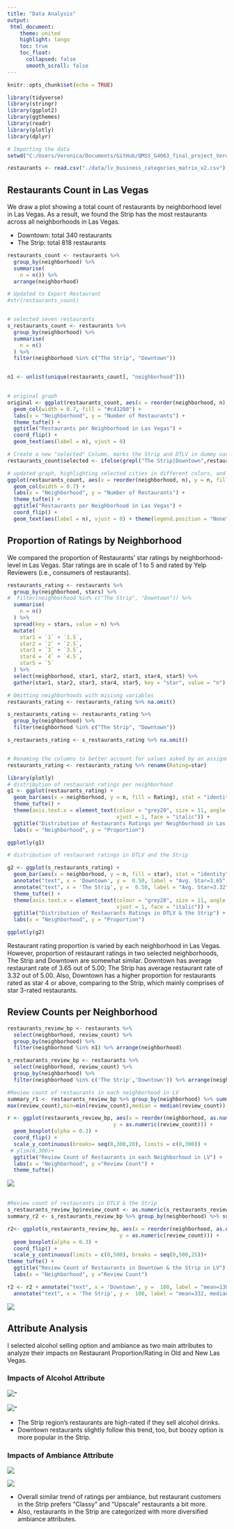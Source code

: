 ```yaml
---
title: "Data Analysis"
output:
 html_document:
    theme: united
    highlight: tango
    toc: true
    toc_float:
      collapsed: false
      smooth_scroll: false
---
```


```r
knitr::opts_chunk$set(echo = TRUE)
```


```r

library(tidyverse)
library(stringr)
library(ggplot2)
library(ggthemes)
library(readr)
library(plotly)
library(dplyr)

# Importing the data
setwd("C:/Users/Veronica/Documents/GitHub/QMSS_G4063_final_project_Veronica_Eileen/QMSS_G4063_final_project_Veronica_Eileen/QMSS_G4063_final_project_Veronica_Eileen")

restaurants <- read.csv("./data/lv_business_categories_matrix_v2.csv") 

```


## Restaurants Count in Las Vegas

We draw a plot showing a total count of restaurants by neighborhood level in Las Vegas. 
As a result, we found the Strip has the most restaurants across all neighborhoods in Las Vegas. 

- Downtown: total 340 restaurants 
- The Strip: total 818 restaurants 

```r
restaurants_count <- restaurants %>%
  group_by(neighborhood) %>% 
  summarise(
    n = n()) %>%
  arrange(neighborhood)

# Updated to Export Restaurant
#str(restaurants_count)


# selected seven restaurants 
s_restaurants_count <- restaurants %>%
  group_by(neighborhood) %>% 
  summarise(
    n = n()
  ) %>%
  filter(neighborhood %in% c("The Strip", "Downtown"))


n1 <- unlist(unique(restaurants_count[, "neighborhood"]))
 

# original graph 
original <- ggplot(restaurants_count, aes(x = reorder(neighborhood, n), y = n)) + 
  geom_col(width = 0.7, fill = "#c41200") + 
  labs(x = "Neighborhood", y = "Number of Restaurants") + 
  theme_tufte() + 
  ggtitle("Restaurants per Neighborhood in Las Vegas") + 
  coord_flip() + 
  geom_text(aes(label = n), vjust = 0)

# Create a new "selected" Column, marks the Strip and DTLV in dummy variables (selected =1, not selected =0)
restaurants_count$selected <- ifelse(grepl("The Strip|Downtown",restaurants_count$neighborhood),1, 0)

# updated graph, highlighting selected cities in different colors, and show counts of restaurants per all cities
ggplot(restaurants_count, aes(x = reorder(neighborhood, n), y = n, fill = as.factor(selected))) + 
  geom_col(width = 0.7) + 
  labs(x = "Neighborhood", y = "Number of Restaurants") + 
  theme_tufte() + 
  ggtitle("Restaurants per Neighborhood in Las Vegas") + 
  coord_flip() + 
  geom_text(aes(label = n), vjust = 0) + theme(legend.position = "None")

```


## Proportion of Ratings by Neighborhood 

We compared the proportion of Restaurants' star ratings by neighborhood-level in Las Vegas. Star ratings are in scale of 1 to 5 and rated by Yelp Reviewers (i.e., consumers of restaurants).  

```r

restaurants_rating <- restaurants %>%
  group_by(neighborhood, stars) %>%
#  filter(neighborhood %in% c("The Strip", "Downtown")) %>%
  summarise(
    n = n()
  ) %>%
  spread(key = stars, value = n) %>%
  mutate(
    star1 = `1` + `1.5`,
    star2 = `2` + `2.5`,
    star3 = `3` + `3.5`,
    star4 = `4` + `4.5`,
    star5 = `5`
  ) %>%
  select(neighborhood, star1, star2, star3, star4, star5) %>%
  gather(star1, star2, star3, star4, star5, key = "star", value = "n")

# Omitting neighborhoods with misisng variables 
restaurants_rating <- restaurants_rating %>% na.omit()

s_restaurants_rating <- restaurants_rating %>%
  group_by(neighborhood) %>% 
  filter(neighborhood %in% c("The Strip", "Downtown"))

s_restaurants_rating <- s_restaurants_rating %>% na.omit()


# Renaming the columns to better account for values asked by an assignment Part 2 question 
restaurants_rating <- restaurants_rating %>% rename(Rating=star)
```

```r
library(plotly)
# distribution of restaurant ratings per neighborhood 
g1 <- ggplot(restaurants_rating) + 
  geom_bar(aes(x = neighborhood, y = n, fill = Rating), stat = "identity", position = "fill") + 
  theme_tufte() + 
  theme(axis.text.x = element_text(colour = "grey20", size = 11, angle = 45, hjust = 1, 
                                   vjust = 1, face = "italic")) + 
  ggtitle("Distribution of Restaurants Ratings per Neighborhood in Las Vegas") + 
  labs(x = "Neighborhood", y = "Proportion") 
```

```r
ggplotly(g1)
```

```r
# distribution of restaurant ratings in DTLV and the Strip

g2 <- ggplot(s_restaurants_rating) + 
  geom_bar(aes(x = neighborhood, y = n, fill = star), stat = "identity", position = "fill") + 
  annotate("text", x = 'Downtown', y =  0.50, label = "Avg. Star=3.65", family="serif", fontface="italic", colour="darkred", size=4)+
  annotate("text", x = 'The Strip', y =  0.50, label = "Avg. Star=3.32", family="serif", fontface="italic", colour="darkred", size=4)+
  theme_tufte() + 
  theme(axis.text.x = element_text(colour = "grey20", size = 11, angle = 45, hjust = 1, 
                                   vjust = 1, face = "italic")) + 
  ggtitle("Distribution of Restaurants Ratings in DTLV & the Strip") + 
  labs(x = "Neighborhood", y = "Proportion") 
```

```r
ggplotly(g2)

```

Restaurant rating proportion is varied by each neighborhood in Las Vegas. However, proportion of restaurant ratings in two selected neighborhoods, The Strip and Downtown are somewhat similar. Downtown has average restaurant rate of 3.65 out of 5.00; The Strip has average restaurant rate of 3.32 out of 5.00. Also, Downtown has a higher proportion for restaurants rated as star 4 or above, comparing to the Strip, which mainly comprises of star 3-rated restaurants. 

## Review Counts per Neighborhood

```r

restaurants_review_bp <- restaurants %>%
  select(neighborhood, review_count) %>%
  group_by(neighborhood) %>%
  filter(neighborhood %in% n1) %>% arrange(neighborhood)

s_restaurants_review_bp <- restaurants %>%
  select(neighborhood, review_count) %>%
  group_by(neighborhood) %>%
  filter(neighborhood %in% c('The Strip','Downtown')) %>% arrange(neighborhood)


```

```r
#Review count of restaurants in each neighborhood in LV
summary_r1 <- restaurants_review_bp %>% group_by(neighborhood) %>% summarise(mean = mean(review_count), max= 
max(review_count),min=min(review_count),median = median(review_count))

r <- ggplot(restaurants_review_bp, aes(x = reorder(neighborhood, as.numeric(review_count), FUN = median), 
                                  y = as.numeric(review_count))) + 
  geom_boxplot(alpha = 0.3) + 
  coord_flip() + 
  scale_y_continuous(breaks= seq(0,300,20), limits = c(0,300)) +
 # ylim(0,300)+
  ggtitle("Review Count of Restaurants in each Neighborhood in LV") + 
  labs(x = "Neighborhood", y ="Review Count") + 
  theme_tufte()
```

<img src="https://github.com/Columbia-University-QMSS/final-project-team-vegas/blob/master/plot/Rplot01.png?raw=true">
<br> 
<br>
```r
#Review count of restaurants in DTLV & the Strip
s_restaurants_review_bp$review_count <- as.numeric(s_restaurants_review_bp$review_count)
summary_r2 <- s_restaurants_review_bp %>% group_by(neighborhood) %>% summarise(mean = mean(review_count), max= max(review_count),min=min(review_count),median = median(review_count))

r2<- ggplot(s_restaurants_review_bp, aes(x = reorder(neighborhood, as.numeric(review_count), FUN = median), 
                                    y = as.numeric(review_count))) + 
  geom_boxplot(alpha = 0.3) + 
  coord_flip() + 
  scale_y_continuous(limits = c(0,500), breaks = seq(0,500,25))+
theme_tufte() +
  ggtitle("Review Count of Restaurants in Downtown & the Strip in LV") + 
  labs(x = "Neighborhood", y ="Review Count")

r2 <- r2 + annotate("text", x = 'Downtown', y =  100, label = "mean=130,median=32", family="serif", fontface="italic", colour="darkred", size=3)+
  annotate("text", x = 'The Strip', y =  100, label = "mean=332, median=103", family="serif", fontface="italic", colour="darkred", size=3)

```

<img src="https://github.com/Columbia-University-QMSS/final-project-team-vegas/blob/master/plot/Rplot02.png?raw=true">

## Attribute Analysis 

I selected alcohol selling option and ambiance as two main attributes to analyze their impacts on Restaurant Proportion/Rating in Old and New Las Vegas. 

### Impacts of Alcohol Attribute 

<img src="https://github.com/Columbia-University-QMSS/final-project-team-vegas/blob/master/plot/att_alcohol_dt.PNG?raw=true">"

<img src="https://github.com/Columbia-University-QMSS/final-project-team-vegas/blob/master/plot/att_alcohol_strp.PNG?raw=true">"

- The Strip region’s restaurants are high-rated if they sell alcohol drinks.
- Downtown restaurants slightly follow this trend, too, but boozy option is more popular in the Strip.

### Impacts of Ambiance Attribute 

<img src="https://github.com/Columbia-University-QMSS/final-project-team-vegas/blob/master/plot/att_ambiance_dt.PNG?raw=true">

<img src="https://github.com/Columbia-University-QMSS/final-project-team-vegas/blob/master/plot/att_ambiance_strp.PNG?raw=true">

- Overall similar trend of ratings per ambiance, but restaurant customers in the Strip prefers “Classy” and “Upscale” restaurants a bit more.
- Also, restaurants in the Strip are categorized with more diversified ambiance attributes.

